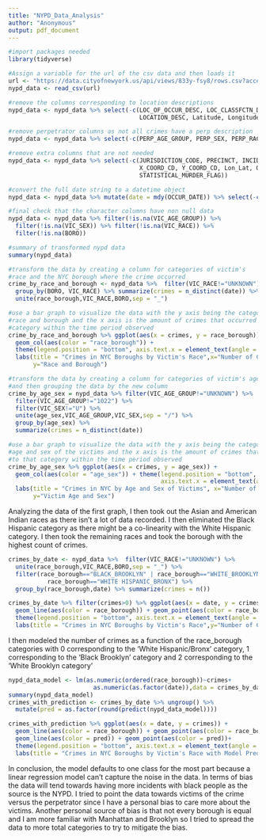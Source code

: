 ---
title: "NYPD_Data_Analysis"
author: "Anonymous"
output: pdf_document
---
```{r imports}
#import packages needed
library(tidyverse)
```

```{r import_nypd_data, message=FALSE}
#Assign a variable for the url of the csv data and then loads it
url <- "https://data.cityofnewyork.us/api/views/833y-fsy8/rows.csv?accessType=DOWNLOAD"
nypd_data <- read_csv(url)
```

```{r tidy_nypd_data}
#remove the columns corresponding to location descriptions 
nypd_data <- nypd_data %>% select(-c(LOC_OF_OCCUR_DESC, LOC_CLASSFCTN_DESC, 
                                     LOCATION_DESC, Latitude, Longitude)) 

#remove perpetrator columns as not all crimes have a perp description
nypd_data <- nypd_data %>% select(-c(PERP_AGE_GROUP, PERP_SEX, PERP_RACE))

#remove extra columns that are not needed
nypd_data <- nypd_data %>% select(-c(JURISDICTION_CODE, PRECINCT, INCIDENT_KEY, 
                                     X_COORD_CD, Y_COORD_CD, Lon_Lat, OCCUR_TIME, 
                                     STATISTICAL_MURDER_FLAG))
```

```{r transform_nypd_data}
#convert the full date string to a datetime object
nypd_data <- nypd_data %>% mutate(date = mdy(OCCUR_DATE)) %>% select(-c(OCCUR_DATE))

#final check that the character columns have non null data
nypd_data <- nypd_data %>% filter(!is.na(VIC_AGE_GROUP)) %>% 
  filter(!is.na(VIC_SEX)) %>% filter(!is.na(VIC_RACE)) %>% 
  filter(!is.na(BORO))

#summary of transformed nypd data
summary(nypd_data)
```

```{r visualize_nypd_data_by_race, message=FALSE}
#transform the data by creating a column for categories of victim's 
#race and the NYC borough where the crime occurred
crime_by_race_and_borough <- nypd_data %>%  filter(VIC_RACE!="UNKNOWN") %>% 
  group_by(BORO, VIC_RACE) %>% summarize(crimes = n_distinct(date)) %>%
  unite(race_borough,VIC_RACE,BORO,sep = "_")

#use a bar graph to visualize the data with the y axis being the categories of 
#race and borough and the x axis is the amount of crimes that occurred to that 
#category within the time period observed
crime_by_race_and_borough %>% ggplot(aes(x = crimes, y = race_borough)) + 
  geom_col(aes(color = "race_borough")) + 
  theme(legend.position = "bottom", axis.text.x = element_text(angle = 90)) + 
  labs(title = "Crimes in NYC Boroughs by Victim's Race",x="Number of Crimes", 
       y="Race and Borough")
```

```{r visualize_nypd_data_by_age_and_sex}
#transform the data by creating a column for categories of victim's age and sex 
#and then grouping the data by the new column
crime_by_age_sex = nypd_data %>% filter(VIC_AGE_GROUP!="UNKNOWN") %>% 
  filter(VIC_AGE_GROUP!="1022") %>% 
  filter(VIC_SEX!="U") %>% 
  unite(age_sex,VIC_AGE_GROUP,VIC_SEX,sep = "/") %>% 
  group_by(age_sex) %>% 
  summarize(crimes = n_distinct(date))

#use a bar graph to visualize the data with the y axis being the categories of 
#age and sex of the victims and the x axis is the amount of crimes that occurred 
#to that category within the time period observed
crime_by_age_sex %>% ggplot(aes(x = crimes, y = age_sex)) + 
  geom_col(aes(color = "age_sex")) + theme(legend.position = "bottom", 
                                           axis.text.x = element_text(angle = 90)) + 
  labs(title = "Crimes in NYC by Age and Sex of Victims", x="Number of Crimes", 
       y="Victim Age and Sex")
```

Analyzing the data of the first graph, I then took out the Asian and American Indian races as there isn't a lot of data recorded. I then eliminated the Black Hispanic category as there might be a co-linearity with the White Hispanic category. I then took the remaining races and took the borough with the highest count of crimes.

```{r visualize_borough_data_by_line_plot,message=FALSE}
crimes_by_date <- nypd_data %>%  filter(VIC_RACE!="UNKNOWN") %>% 
  unite(race_borough,VIC_RACE,BORO,sep = "_") %>% 
  filter(race_borough=="BLACK_BROOKLYN" | race_borough=="WHITE_BROOKLYN" | 
           race_borough=="WHITE HISPANIC_BRONX") %>% 
  group_by(race_borough,date) %>% summarize(crimes = n()) 

crimes_by_date %>% filter(crimes>0) %>% ggplot(aes(x = date, y = crimes)) + 
  geom_line(aes(color = race_borough)) + geom_point(aes(color = race_borough))+ 
  theme(legend.position = "bottom", axis.text.x = element_text(angle = 90)) + 
  labs(title = "Crimes in NYC Boroughs by Victim's Race",y="Number of Crimes", x="Date")
```

I then modeled the number of crimes as a function of the race_borough categories with 0 corresponding to the 'White Hispanic/Bronx' category, 1 corresponding to the 'Black Brooklyn' category and 2 corresponding to the 'White Brooklyn category'

```{r model_crime_borough_race_date}
nypd_data_model <- lm(as.numeric(ordered(race_borough))~crimes+
                        as.numeric(as.factor(date)),data = crimes_by_date)
summary(nypd_data_model)
crimes_with_prediction <- crimes_by_date %>% ungroup() %>% 
  mutate(pred = as.factor(round(predict(nypd_data_model))))

crimes_with_prediction %>% ggplot(aes(x = date, y = crimes)) + 
  geom_line(aes(color = race_borough)) + geom_point(aes(color = race_borough))+
  geom_line(aes(color = pred)) + geom_point(aes(color = pred))+
  theme(legend.position = "bottom", axis.text.x = element_text(angle = 90)) + 
  labs(title = "Crimes in NYC Boroughs by Victim's Race with Model Predictions",y="Number of Crimes", x="Date")
```
In conclusion, the model defaults to one class for the most part because a linear regression model can't capture the noise in the data. In terms of bias the data will tend towards having more incidents with black people as the source is the NYPD. I tried to point the data towards victims of the crime versus the perpetrator since I have a personal bias to care more about the victims. Another personal source of bias is that not every borough is equal and I am more familiar with Manhattan and Brooklyn so I tried to spread the data to more total categories to try to mitigate the bias.  
